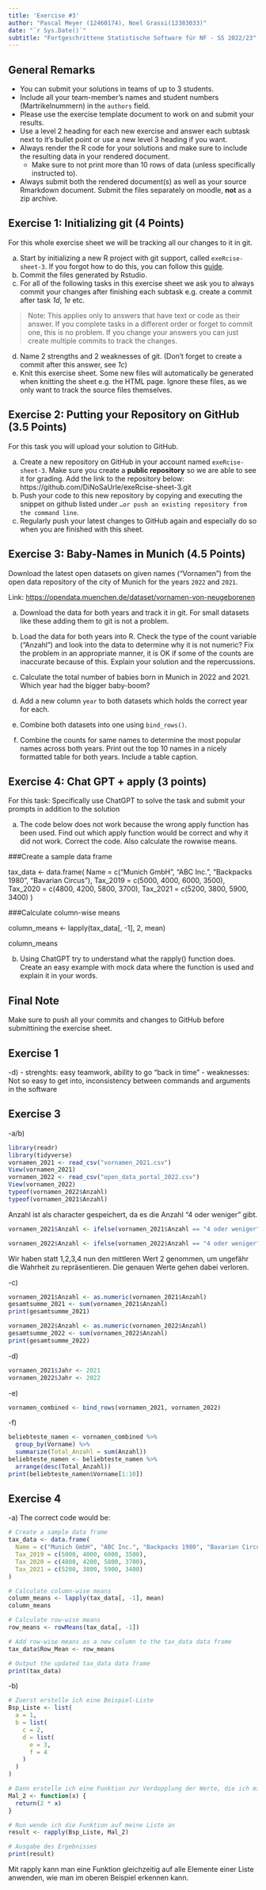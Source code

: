 ```yaml
---
title: 'Exercise #3'
author: "Pascal Meyer (12460174), Noel Grassi(12383033)"
date: "`r Sys.Date()`"
subtitle: "Fortgeschrittene Statistische Software für NF - SS 2022/23"
---
```


## General Remarks

-   You can submit your solutions in teams of up to 3 students.
-   Include all your team-member's names and student numbers
    (Martrikelnummern) in the `authors` field.
-   Please use the exercise template document to work on and submit your
    results.
-   Use a level 2 heading for each new exercise and answer each subtask
    next to it's bullet point or use a new level 3 heading if you want.
-   Always render the R code for your solutions and make sure to include
    the resulting data in your rendered document.
    -   Make sure to not print more than 10 rows of data (unless
        specifically instructed to).
-   Always submit both the rendered document(s) as well as your source
    Rmarkdown document. Submit the files separately on moodle, **not**
    as a zip archive.

## Exercise 1: Initializing git (4 Points)

For this whole exercise sheet we will be tracking all our changes to it
in git.

a)  Start by initializing a new R project with git support, called
    `exeRcise-sheet-3`. If you forgot how to do this, you can follow
    this
    [guide](https://malikaihle.github.io/Introduction-RStudio-Git-GitHub/rstudio_project.html).
b)  Commit the files generated by Rstudio.
c)  For all of the following tasks in this exercise sheet we ask you to
    always commit your changes after finishing each subtask e.g. create
    a commit after task *1d*, *1e* etc.

> Note: This applies only to answers that have text or code as their
> answer. If you complete tasks in a different order or forget to commit
> one, this is no problem. If you change your answers you can just
> create multiple commits to track the changes.

d)  Name 2 strengths and 2 weaknesses of git. (Don't forget to create a
    commit after this answer, see *1c*)
e)  Knit this exercise sheet. Some new files will automatically be
    generated when knitting the sheet e.g. the HTML page. Ignore these
    files, as we only want to track the source files themselves.

## Exercise 2: Putting your Repository on GitHub (3.5 Points)

For this task you will upload your solution to GitHub.

a)  Create a new repository on GitHub in your account named
    `exeRcise-sheet-3`. Make sure you create a **public repository** so
    we are able to see it for grading. Add the link to the repository
    below:
    https://github.com/DiNoSaUrIe/exeRcise-sheet-3.git
b)  Push your code to this new repository by copying and executing the
    snippet on github listed under
    `…or push an existing repository from the command line`.
c)  Regularly push your latest changes to GitHub again and especially do
    so when you are finished with this sheet.

## Exercise 3: Baby-Names in Munich (4.5 Points)

Download the latest open datasets on given names ("Vornamen") from the
open data repository of the city of Munich for the years `2022` and
`2021`.

Link: <https://opendata.muenchen.de/dataset/vornamen-von-neugeborenen>

a)  Download the data for both years and track it in git. For small
    datasets like these adding them to git is not a problem.

b)  Load the data for both years into R. Check the type of the count
    variable ("Anzahl") and look into the data to determine why it is
    not numeric? Fix the problem in an appropriate manner, it is OK if
    some of the counts are inaccurate because of this. Explain your
    solution and the repercussions.

c)  Calculate the total number of babies born in Munich in 2022
    and 2021. Which year had the bigger baby-boom?

d)  Add a new column `year` to both datasets which holds the correct
    year for each.

e)  Combine both datasets into one using `bind_rows()`.

f)  Combine the counts for same names to determine the most popular
    names across both years. Print out the top 10 names in a nicely
    formatted table for both years. Include a table caption.

## Exercise 4: Chat GPT + apply (3 points)

For this task: Specifically use ChatGPT to solve the task and submit
your prompts in addition to the solution

a)  The code below does not work because the wrong apply function has
    been used. Find out which apply function would be correct and why it
    did not work. Correct the code. Also calculate the rowwise means.

###Create a sample data frame

tax_data \<- data.frame( Name = c("Munich GmbH", "ABC Inc.", "Backpacks
1980", "Bavarian Circus"), Tax_2019 = c(5000, 4000, 6000, 3500),
Tax_2020 = c(4800, 4200, 5800, 3700), Tax_2021 = c(5200, 3800, 5900,
3400) )

###Calculate column-wise means

column_means \<- lapply(tax_data\[, -1\], 2, mean)

column_means

b)  Using ChatGPT try to understand what the rapply() function does.
    Create an easy example with mock data where the function is used and
    explain it in your words.

## Final Note

Make sure to push all your commits and changes to GitHub before
submittining the exercise sheet.

## Exercise 1
-d)
- strenghts: easy teamwork, ability to go "back in time"
- weaknesses: Not so easy to get into,  inconsistency between commands and arguments in the software

## Exercise 3
-a/b)
```r
library(readr)
library(tidyverse)
vornamen_2021 <- read_csv("vornamen_2021.csv")
View(vornamen_2021)
vornamen_2022 <- read_csv("open_data_portal_2022.csv")
View(vornamen_2022)
typeof(vornamen_2022$Anzahl)
typeof(vornamen_2021$Anzahl)
```
Anzahl ist als character gespeichert, da es die Anzahl "4 oder weniger" gibt.

```r
vornamen_2021$Anzahl <- ifelse(vornamen_2021$Anzahl == "4 oder weniger", 2, vornamen_2021$Anzahl)
```

```r
vornamen_2022$Anzahl <- ifelse(vornamen_2022$Anzahl == "4 oder weniger", 2, vornamen_2022$Anzahl)
```
Wir haben statt 1,2,3,4 nun den mittleren Wert 2 genommen, um ungefähr die Wahrheit zu repräsentieren.
Die genauen Werte gehen dabei verloren.

-c)
```r
vornamen_2021$Anzahl <- as.numeric(vornamen_2021$Anzahl)
gesamtsumme_2021 <- sum(vornamen_2021$Anzahl)
print(gesamtsumme_2021)
```

```r
vornamen_2022$Anzahl <- as.numeric(vornamen_2022$Anzahl)
gesamtsumme_2022 <- sum(vornamen_2022$Anzahl)
print(gesamtsumme_2022)
```

-d)
```r
vornamen_2021$Jahr <- 2021
vornamen_2022$Jahr <- 2022
```

-e)
```r
vornamen_combined <- bind_rows(vornamen_2021, vornamen_2022)
```

-f)
```r
beliebteste_namen <- vornamen_combined %>%
  group_by(Vorname) %>%
  summarize(Total_Anzahl = sum(Anzahl))
beliebteste_namen <- beliebteste_namen %>%
  arrange(desc(Total_Anzahl))
print(beliebteste_namen$Vorname[1:10])
```

## Exercise 4

-a)
The correct code would be:

```r
# Create a sample data frame
tax_data <- data.frame(
  Name = c("Munich GmbH", "ABC Inc.", "Backpacks 1980", "Bavarian Circus"),
  Tax_2019 = c(5000, 4000, 6000, 3500),
  Tax_2020 = c(4800, 4200, 5800, 3700),
  Tax_2021 = c(5200, 3800, 5900, 3400)
)

# Calculate column-wise means
column_means <- lapply(tax_data[, -1], mean)
column_means
```

```r
# Calculate row-wise means
row_means <- rowMeans(tax_data[, -1])

# Add row-wise means as a new column to the tax_data data frame
tax_data$Row_Mean <- row_means

# Output the updated tax_data data frame
print(tax_data)

```

-b)

```r
# Zuerst erstelle ich eine Beispiel-Liste
Bsp_Liste <- list(
  a = 1,
  b = list(
    c = 2,
    d = list(
      e = 3,
      f = 4
    )
  )
)

# Dann erstelle ich eine Funktion zur Verdopplung der Werte, die ich mit rapply verwenden kann
Mal_2 <- function(x) {
  return(2 * x)
}

# Nun wende ich die Funktion auf meine Liste an
result <- rapply(Bsp_Liste, Mal_2)

# Ausgabe des Ergebnisses
print(result)

```

Mit rapply kann man eine Funktion gleichzeitig auf alle Elemente einer Liste anwenden, wie man im oberen Beispiel erkennen kann.